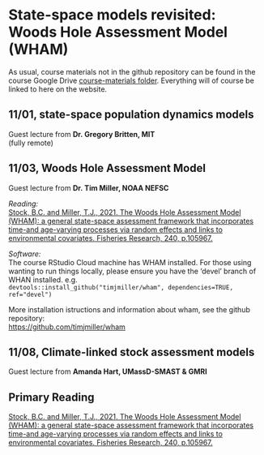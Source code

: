 # State-space models revisited: Woods Hole Assessment Model (WHAM) {#wham}

As usual, course materials not in the github repository can be found in the course Google Drive [course-materials folder](https://drive.google.com/drive/folders/1Wt4fhAgCP92aBu_XSCQq50Xrkc-UVHnx?usp=sharing). Everything will of course be linked to here on the website.  

## 11/01, state-space population dynamics models {.unlisted .unnumbered}

Guest lecture from __Dr. Gregory Britten, MIT__  
(fully remote)


## 11/03, Woods Hole Assessment Model {.unlisted .unnumbered}

Guest lecture from __Dr. Tim Miller, NOAA NEFSC__  

*Reading:*  
[Stock, B.C. and Miller, T.J., 2021. The Woods Hole Assessment Model (WHAM): a general state-space assessment framework that incorporates time-and age-varying processes via random effects and links to environmental covariates. Fisheries Research, 240, p.105967.](https://doi.org/10.1016/j.fishres.2021.105967)  

*Software:*  
The course RStudio Cloud machine has WHAM installed. For those using wanting to run things locally, please ensure you have the 'devel' branch of WHAN installed. e.g.    
```devtools::install_github("timjmiller/wham", dependencies=TRUE, ref="devel")```

More installation istructions and information about wham, see the github repository:  
[https://github.com/timjmiller/wham](https://github.com/timjmiller/wham)  


## 11/08, Climate-linked stock assessment models {.unlisted .unnumbered}

Guest lecture from __Amanda Hart, UMassD-SMAST & GMRI__  


## Primary Reading {.unlisted .unnumbered}

[Stock, B.C. and Miller, T.J., 2021. The Woods Hole Assessment Model (WHAM): a general state-space assessment framework that incorporates time-and age-varying processes via random effects and links to environmental covariates. Fisheries Research, 240, p.105967.](https://doi.org/10.1016/j.fishres.2021.105967)

